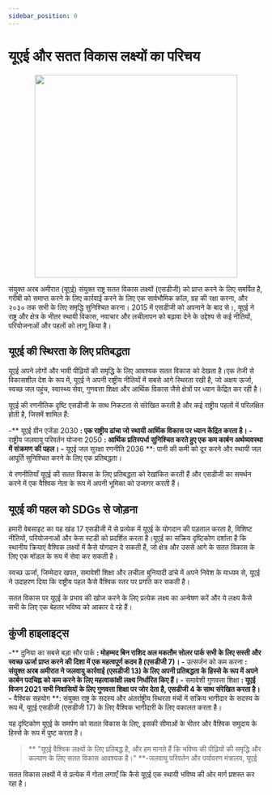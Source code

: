 ```yaml
---
sidebar_position: 0
---
```

# यूएई और सतत विकास लक्ष्यों का परिचय

<p align="center"><img src="https://upload.wikimedia.org/wikipedia/commons/thumb/c/cb/Flag_of_the_United_Arab_Emirates.svg/1200px-Flag_of_the_United_Arab_Emirates.svg.png" width="400"></img></p>

संयुक्त अरब अमीरात (यूएई) संयुक्त राष्ट्र सतत विकास लक्ष्यों (एसडीजी) को प्राप्त करने के लिए समर्पित है, गरीबी को समाप्त करने के लिए कार्रवाई करने के लिए एक सार्वभौमिक कॉल, ग्रह की रक्षा करना, और २०३० तक सभी के लिए समृद्धि सुनिश्चित करना। 2015 में एसडीजी को अपनाने के बाद से।, यूएई ने राष्ट्र और क्षेत्र के भीतर स्थायी विकास, नवाचार और लचीलापन को बढ़ावा देने के उद्देश्य से कई नीतियों, परियोजनाओं और पहलों को लागू किया है।

## यूएई की स्थिरता के लिए प्रतिबद्धता

यूएई अपने लोगों और भावी पीढ़ियों की समृद्धि के लिए आवश्यक सतत विकास को देखता है।एक तेजी से विकासशील देश के रूप में, यूएई ने अपनी राष्ट्रीय नीतियों में सबसे आगे स्थिरता रखी है, जो अक्षय ऊर्जा, स्वच्छ जल पहुंच, स्वास्थ्य सेवा, गुणवत्ता शिक्षा और आर्थिक विकास जैसे क्षेत्रों पर ध्यान केंद्रित कर रही है।

यूएई की रणनीतिक दृष्टि एसडीजी के साथ निकटता से संरेखित करती है और कई राष्ट्रीय पहलों में परिलक्षित होती है, जिसमें शामिल हैं:

-** यूएई ग्रीन एजेंडा 2030 **: एक राष्ट्रीय ढांचा जो स्थायी आर्थिक विकास पर ध्यान केंद्रित करता है।
-** राष्ट्रीय जलवायु परिवर्तन योजना 2050 **: आर्थिक प्रतिस्पर्धा सुनिश्चित करते हुए एक कम कार्बन अर्थव्यवस्था में संक्रमण की पहल।
-** यूएई जल सुरक्षा रणनीति 2036 **: पानी की कमी को दूर करने और स्थायी जल आपूर्ति सुनिश्चित करने के लिए एक प्रतिबद्धता।

ये रणनीतियाँ यूएई की सतत विकास के लिए प्रतिबद्धता को रेखांकित करती हैं और एसडीजी का समर्थन करने में एक वैश्विक नेता के रूप में अपनी भूमिका को उजागर करती हैं।

## यूएई की पहल को SDGs से जोड़ना

हमारी वेबसाइट का यह खंड 17 एसडीजी में से प्रत्येक में यूएई के योगदान की पड़ताल करता है, विशिष्ट नीतियों, परियोजनाओं और केस स्टडी को प्रदर्शित करता है।यूएई का सक्रिय दृष्टिकोण दर्शाता है कि स्थानीय क्रियाएं वैश्विक लक्ष्यों में कैसे योगदान दे सकती हैं, जो क्षेत्र और उससे आगे के सतत विकास के लिए एक मॉडल के रूप में सेवा कर सकती है।

स्वच्छ ऊर्जा, जिम्मेदार खपत, समावेशी शिक्षा और लचीला बुनियादी ढांचे में अपने निवेश के माध्यम से, यूएई ने उदाहरण दिया कि राष्ट्रीय पहल कैसे वैश्विक स्तर पर प्रगति कर सकती है।

सतत विकास पर यूएई के प्रभाव की खोज करने के लिए प्रत्येक लक्ष्य का अन्वेषण करें और ये लक्ष्य कैसे सभी के लिए एक बेहतर भविष्य को आकार दे रहे हैं।

## कुंजी हाइलाइट्स

-** दुनिया का सबसे बड़ा सौर पार्क **: मोहम्मद बिन राशिद अल मकतौम सोलर पार्क सभी के लिए सस्ती और स्वच्छ ऊर्जा प्राप्त करने की दिशा में एक महत्वपूर्ण कदम है (एसडीजी 7)।
-** उत्सर्जन को कम करना **: संयुक्त अरब अमीरात ने जलवायु कार्रवाई (एसडीजी 13) के लिए अपनी प्रतिबद्धता के हिस्से के रूप में अपने कार्बन पदचिह्न को कम करने के लिए महत्वाकांक्षी लक्ष्य निर्धारित किए हैं।
-** समावेशी गुणवत्ता शिक्षा **: यूएई विजन 2021 सभी निवासियों के लिए गुणवत्ता शिक्षा पर जोर देता है, एसडीजी 4 के साथ संरेखित करता है।
-** वैश्विक सहयोग **: संयुक्त राष्ट्र के सदस्य और अंतर्राष्ट्रीय स्थिरता मंचों में सक्रिय भागीदार के सदस्य के रूप में, यूएई एसडीजी (एसडीजी 17) के लिए वैश्विक भागीदारी के लिए वकालत करता है।

यह दृष्टिकोण यूएई के समर्पण को सतत विकास के लिए, इसकी सीमाओं के भीतर और वैश्विक समुदाय के हिस्से के रूप में पुष्ट करता है।

> ** "यूएई वैश्विक लक्ष्यों के लिए प्रतिबद्ध है, और हम मानते हैं कि भविष्य की पीढ़ियों की समृद्धि और कल्याण के लिए सतत विकास आवश्यक है।" **-जलवायु परिवर्तन और पर्यावरण मंत्रालय, यूएई

सतत विकास लक्ष्यों में से प्रत्येक में गोता लगाएँ कि कैसे यूएई एक स्थायी भविष्य की ओर मार्ग प्रशस्त कर रहा है।